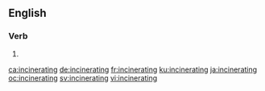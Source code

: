 ==English==

===Verb===
{{head|en|present participle}}

# {{present participle of|incinerate|lang=en|nocat=1}}

[[ca:incinerating]]
[[de:incinerating]]
[[fr:incinerating]]
[[ku:incinerating]]
[[ja:incinerating]]
[[oc:incinerating]]
[[sv:incinerating]]
[[vi:incinerating]]